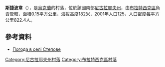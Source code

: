 {{coord|48|1|31|N|31|28|49|E|scale:100000|display=title}}

'''斯捷波韋'''（{{lang-uk|Степове}}），是[[烏克蘭|烏克蘭]]的村落，位於該國南部[[尼古拉耶夫州|尼古拉耶夫州]]，由[[布拉特西克區|布拉特西克區]]負責管轄，面積0.15平方公里，海拔高度182米，2001年人口125，人口密度每平方公里822.4人。

==參考資料==
* [http://weather.in.ua/ua/nikolaevskaja/29279 Погода в селі Степове] {{Wayback|url=http://weather.in.ua/ua/nikolaevskaja/29279 |date=20170704230525 }}

[[Category:尼古拉耶夫州村落|Category:尼古拉耶夫州村落]]
[[Category:布拉特西克區村落|Category:布拉特西克區村落]]


{{Mykolaiv-geo-stub}}